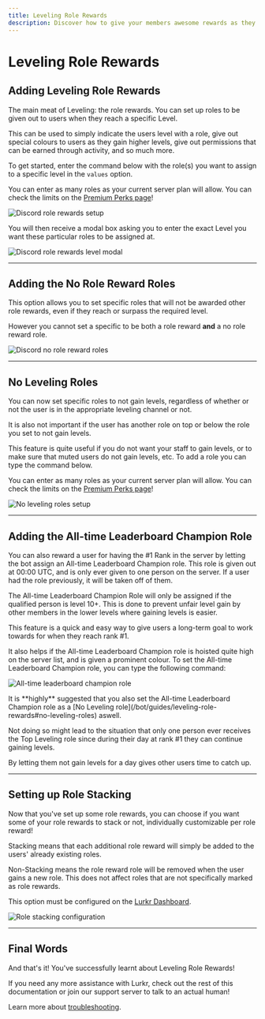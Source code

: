 ```yaml
---
title: Leveling Role Rewards
description: Discover how to give your members awesome rewards as they engage with your server and climb Lurkr's ranks
---
```


# Leveling Role Rewards

## Adding Leveling Role Rewards

The main meat of Leveling: the role rewards. You can set up roles to be given out to users when they reach a specific Level.

This can be used to simply indicate the users level with a role, give out special colours to users as they gain higher levels, give out permissions that can be earned through activity, and so much more.

To get started, enter the command below with the role(s) you want to assign to a specific level in the `values` option.

You can enter as many roles as your current server plan will allow. You can check the limits on the [Premium Perks page](/bot/information/premium-perks)!

![Discord role rewards setup](/_assets/Discord_3L16wt7w3a.png)

You will then receive a modal box asking you to enter the exact Level you want these particular roles to be assigned at.

![Discord role rewards level modal](/_assets/Discord_4cGRRkRyeE.png)

---

## Adding the No Role Reward Roles

This option allows you to set specific roles that will not be awarded other role rewards, even if they reach or surpass the required level.

However you cannot set a specific to be both a role reward **and** a no role reward role.

![Discord no role reward roles](/_assets/Discord_Hhw9Ez4hYb.png)

---

## No Leveling Roles

You can now set specific roles to not gain levels, regardless of whether or not the user is in the appropriate leveling channel or not.

It is also not important if the user has another role on top or below the role you set to not gain levels.

This feature is quite useful if you do not want your staff to gain levels, or to make sure that muted users do not gain levels, etc. To add a role you can type the command below.

You can enter as many roles as your current server plan will allow. You can check the limits on the [Premium Perks page](/bot/information/premium-perks)!

![No leveling roles setup](/_assets/HcxQWxC.png)

---

## Adding the All-time Leaderboard Champion Role

You can also reward a user for having the #1 Rank in the server by letting the bot assign an All-time Leaderboard Champion role. This role is given out at 00:00 UTC, and is only ever given to one person on the server. If a user had the role previously, it will be taken off of them.

<Callout type="info">
The All-time Leaderboard Champion Role will only be assigned if the qualified person is level 10+. This is done to prevent unfair level gain by other members in the lower levels where gaining levels is easier.
</Callout>

This feature is a quick and easy way to give users a long-term goal to work towards for when they reach rank #1.

It also helps if the All-time Leaderboard Champion role is hoisted quite high on the server list, and is given a prominent colour. To set the All-time Leaderboard Champion role, you can type the following command:

![All-time leaderboard champion role](/_assets/Discord_YMhdljlGbS.png)

<Callout type="warning">
It is **highly** suggested that you also set the All-time Leaderboard Champion role as a [No Leveling role](/bot/guides/leveling-role-rewards#no-leveling-roles) aswell.

Not doing so might lead to the situation that only one person ever receives the Top Leveling role since during their day at rank #1 they can continue gaining levels.

By letting them not gain levels for a day gives other users time to catch up.
</Callout>

---

## Setting up Role Stacking

Now that you've set up some role rewards, you can choose if you want some of your role rewards to stack or not, individually customizable per role reward!

Stacking means that each additional role reward will simply be added to the users' already existing roles.

Non-Stacking means the role reward role will be removed when the user gains a new role. This does not affect roles that are not specifically marked as role rewards.

This option must be configured on the [Lurkr Dashboard](https://lurkr.gg/guilds).

![Role stacking configuration](/_assets/Arc_vdDWlCVNRc.png)

---

## Final Words

And that's it! You've successfully learnt about Leveling Role Rewards!

If you need any more assistance with Lurkr, check out the rest of this documentation or join our support server to talk to an actual human!

Learn more about [troubleshooting](/bot/information/troubleshooting).
